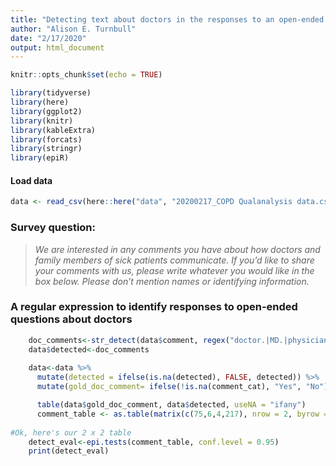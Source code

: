 ```yaml
---
title: "Detecting text about doctors in the responses to an open-ended survey question"
author: "Alison E. Turnbull"
date: "2/17/2020"
output: html_document
---
```


```r
knitr::opts_chunk$set(echo = TRUE)
```


```r
library(tidyverse)
library(here)
library(ggplot2)
library(knitr)
library(kableExtra)
library(forcats)
library(stringr)
library(epiR)
```

#### Load data
```r
data <- read_csv(here::here("data", "20200217_COPD Qualanalysis data.csv"), col_types = cols())
```


### Survey question:

>*We are interested in any comments you have about how doctors and family members of sick patients communicate. If you'd like to share your comments with us, please write whatever you would like in the box below. Please don't mention names or identifying information.*


### A regular expression to identify responses to open-ended questions about doctors
```r
    doc_comments<-str_detect(data$comment, regex("doctor.|MD.|physician.|dr.|they.", ignore_case=TRUE))
    data$detected<-doc_comments
    
    data<-data %>%
      mutate(detected = ifelse(is.na(detected), FALSE, detected)) %>%
      mutate(gold_doc_comment= ifelse(!is.na(comment_cat), "Yes", "No"))

      table(data$gold_doc_comment, data$detected, useNA = "ifany")
      comment_table <- as.table(matrix(c(75,6,4,217), nrow = 2, byrow = TRUE))
      
#Ok, here's our 2 x 2 table
    detect_eval<-epi.tests(comment_table, conf.level = 0.95)
    print(detect_eval)
```

